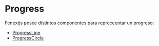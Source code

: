 # Progress

Fenextjs posee distintos componentes para repreceentar un progreso:

- [ProgressLine](/components/progress/line)
- [ProgressCircle](/components/progress/circle)
